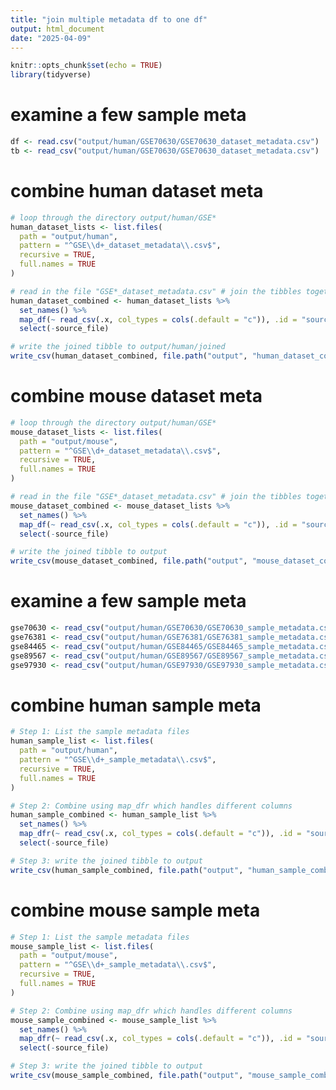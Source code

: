 ```yaml
---
title: "join multiple metadata df to one df"
output: html_document
date: "2025-04-09"
---
```


```r
knitr::opts_chunk$set(echo = TRUE)
library(tidyverse)
```

# examine a few sample meta
```r
df <- read.csv("output/human/GSE70630/GSE70630_dataset_metadata.csv")
tb <- read_csv("output/human/GSE70630/GSE70630_dataset_metadata.csv")
```


# combine human dataset meta
```r
# loop through the directory output/human/GSE*
human_dataset_lists <- list.files(
  path = "output/human",
  pattern = "^GSE\\d+_dataset_metadata\\.csv$",
  recursive = TRUE,
  full.names = TRUE
)

# read in the file "GSE*_dataset_metadata.csv" # join the tibbles together
human_dataset_combined <- human_dataset_lists %>%
  set_names() %>%
  map_df(~ read_csv(.x, col_types = cols(.default = "c")), .id = "source_file")%>%
  select(-source_file)

# write the joined tibble to output/human/joined
write_csv(human_dataset_combined, file.path("output", "human_dataset_combined.csv"))
```

# combine mouse dataset meta
```r
# loop through the directory output/human/GSE*
mouse_dataset_lists <- list.files(
  path = "output/mouse",
  pattern = "^GSE\\d+_dataset_metadata\\.csv$",
  recursive = TRUE,
  full.names = TRUE
)

# read in the file "GSE*_dataset_metadata.csv" # join the tibbles together
mouse_dataset_combined <- mouse_dataset_lists %>%
  set_names() %>%
  map_df(~ read_csv(.x, col_types = cols(.default = "c")), .id = "source_file")%>%
  select(-source_file)

# write the joined tibble to output
write_csv(mouse_dataset_combined, file.path("output", "mouse_dataset_combined.csv"))
```

# examine a few sample meta
```r
gse70630 <- read_csv("output/human/GSE70630/GSE70630_sample_metadata.csv")
gse76381 <- read_csv("output/human/GSE76381/GSE76381_sample_metadata.csv")
gse84465 <- read_csv("output/human/GSE84465/GSE84465_sample_metadata.csv")
gse89567 <- read_csv("output/human/GSE89567/GSE89567_sample_metadata.csv")
gse97930 <- read_csv("output/human/GSE97930/GSE97930_sample_metadata.csv")
```


# combine human sample meta
```r
# Step 1: List the sample metadata files
human_sample_list <- list.files(
  path = "output/human", 
  pattern = "^GSE\\d+_sample_metadata\\.csv$", 
  recursive = TRUE, 
  full.names = TRUE
)

# Step 2: Combine using map_dfr which handles different columns
human_sample_combined <- human_sample_list %>%
  set_names() %>%
  map_dfr(~ read_csv(.x, col_types = cols(.default = "c")), .id = "source_file") %>%
  select(-source_file)

# Step 3: write the joined tibble to output
write_csv(human_sample_combined, file.path("output", "human_sample_combined.csv"))
```

# combine mouse sample meta
```r
# Step 1: List the sample metadata files
mouse_sample_list <- list.files(
  path = "output/mouse", 
  pattern = "^GSE\\d+_sample_metadata\\.csv$", 
  recursive = TRUE, 
  full.names = TRUE
)

# Step 2: Combine using map_dfr which handles different columns
mouse_sample_combined <- mouse_sample_list %>%
  set_names() %>%
  map_dfr(~ read_csv(.x, col_types = cols(.default = "c")), .id = "source_file") %>%
  select(-source_file)

# Step 3: write the joined tibble to output
write_csv(mouse_sample_combined, file.path("output", "mouse_sample_combined.csv"))
```


